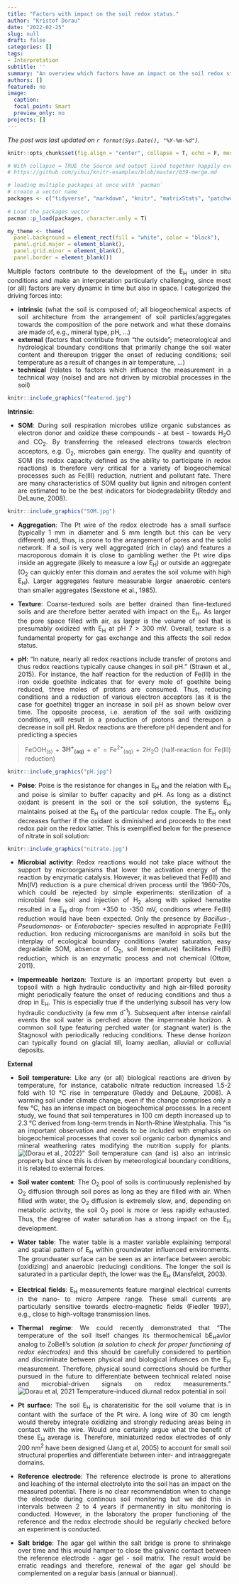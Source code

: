 ```yaml
---
title: "Factors with impact on the soil redox status."
author: "Kristof Dorau"
date: "2022-02-25"
slug: null
draft: false
categories: []
tags:
- Interpretation
subtitle: ''
summary: "An overview which factors have an impact on the soil redox status."
authors: []
featured: no
image:
  caption: 
  focal_point: Smart
  preview_only: no
projects: []
---
```


*The post was last updated on `r format(Sys.Date(), "%Y-%m-%d")`.*

<div style="text-align: justify">


```r

knitr::opts_chunk$set(fig.align = "center", collapse = T, echo = F, message = FALSE, warning = FALSE)

# With collapse = TRUE the Source and output lived together happily ever in knitr.
# https://github.com/yihui/knitr-examples/blob/master/039-merge.md

# loading multiple packages at once with `pacman`
# create a vector name
packages <- c("tidyverse", "markdown", "knitr", "matrixStats", "patchwork", "lubridate", "plotly",  "naniar", "stlplus", "gt", "dygraphs", "htmltools", "zoo", "xts", "ggpmisc", "forcats", "RColorBrewer", "Kendall", "rstudioapi", "multcompView", "plyr", "bookdown", "janitor", "rstatix", "ggpubr", "moments", "tweetrmd", "ggthemes", "hexbin", "ggridges", "ggstream", "openair", "treemapify", "MBA", "akima", "sf", "rnaturalearth", "rnaturalearthdata", "rgeos", "ggspatial", "factoextra", "FactoMineR", "gapminder", "ggforce", "gh", "globals", "openintro", "profvis", "RSQLite", "shiny", "shinycssloaders", "shinyFeedback", "shinythemes", "testthat", "thematic", "tidyverse", "vroom", "waiter", "xml2", "zeallot", "shiny", "rsconnect", "Evapotranspiration", "ggtext", "scales", "ggcorrplot", "pracma")
 
# Load the packages vector 
pacman::p_load(packages, character.only = T)

my_theme <- theme(
  panel.background = element_rect(fill = "white", color = "black"),
  panel.grid.major = element_blank(), 
  panel.grid.minor = element_blank(), 
  panel.border = element_blank())

```

Multiple factors contribute to the development of the E~H~ under in situ conditions and make an interpretation particularly challenging, since most (or all) factors are very dynamic in time but also in space. I categorized the driving forces into:

- **intrinsic** (what the soil is composed of; all biogeochemical aspects of soil architecture from the arrangement of soil particles/aggregates towards the composition of the pore network and what these domains are made of, e.g., mineral type, pH, ...)
- **external** (factors that contribute from "the outside"; meteorological and hydrological boundary conditions that primarily change the soil water content and thereupon trigger the onset of reducing conditions; soil temperature as a result of changes in air temperature, ...) 
- **technical** (relates to factors which influence the measurement in a technical way (noise) and are not driven by microbial processes in the soil)


```r
knitr::include_graphics("featured.jpg")
```

**Intrinsic**:

- **SOM**: During soil respiration microbes utilize organic substances as electron donor and oxidize these compounds - at best - towards H~2~O and CO~2~. By transferring the released electrons towards electron acceptors, e.g. O~2~, microbes gain energy. The quality and quantity of SOM (its redox capacity defined as the ability to participate in redox reactions) is therefore very critical for a variety of biogeochemical processes such as Fe(III) reduction, nutrient and pollutant fate. There are many characteristics of SOM quality but lignin and nitrogen content are estimated to be the best indicators for biodegradability (Reddy and DeLaune, 2008). 

```r
knitr::include_graphics("SOM.jpg")
```

- **Aggregation**: The Pt wire of the redox electrode has a small surface (typically 1 mm in diameter and 5 mm length but this can be very different) and, thus, is prone to the arrangement of pores and the solid network. If a soil is very well aggregated (rich in clay) and features a macroporous domain it is close to gambling wether the Pt wire dips inside an aggregate (likely to measure a low E~H~) or outside an aggregate (O~2~ can quickly enter this domain and aerates the soil volume with high E~H~). Larger aggregates feature measurable larger anaerobic centers than smaller aggregates (Sexstone et al., 1985). 

- **Texture**: Coarse-textured soils are better drained than fine-textured soils and are therefore better aerated with impact on the E~H~. As larger the pore space filled with air, as larger is the volume of soil that is presumably oxidized with E~H~ at pH 7 > 300 mV. Overall, texture is a fundamental property for gas exchange and this affects the soil redox status. 

- **pH**: "In nature, nearly all redox reactions include transfer of protons and thus redox reactions typically cause changes in soil pH." (Strawn et al., 2015). For instance, the half reaction for the reduction of Fe(III) in the iron oxide goethite indicates that for every mole of goethite being reduced, three moles of protons are consumed. Thus, reducing conditions and a reduction of various electron acceptors (as it is the case for goethite) trigger an increase in soil pH as shown below over time. The opposite process, i.e. aeration of the soil with oxidizing conditions, will result in a production of protons and thereupon a decrease in soil pH. Redox reactions are therefore pH dependent and for predicting a species 

> FeOOH~(s)~ + **3H^+^~(aq)~** + e^−^ = Fe^2+^~(aq)~ + 2H~2~O (half-reaction for Fe(III) reduction)

```r
knitr::include_graphics("pH.jpg")
```

- **Poise**: Poise is the resistance for changes in E~H~ and the relation with E~H~ and poise is similar to buffer capacity and pH. As long as a distinct oxidant is present in the soil or the soil solution, the systems E~H~ maintains poised at the E~H~ of the particular redox couple. The E~H~ only decreases further if the oxidant is diminished and proceeds to the next redox pair on the redox latter. This is exemplified below for the presence of nitrate in soil solution: 

```r
knitr::include_graphics("nitrate.jpg")
```

- **Microbial activity**: Redox reactions would not take place without the support by microorganisms that lower the activation energy of the reaction by enzymatic catalysis. However, it was believed that Fe(III) and Mn(IV) reduction is a pure chemical driven process until the 1960-70s, which could be rejected by simple experiments: sterilization of a microbial free soil and injection of H~2~ along with spiked hematite resulted in a E~H~ drop from +350 to -350 mV, conditions where Fe(III) reduction would have been expected. Only the presence by *Bacillus-*, *Pseudomonas-* or *Enterobacter-* species resulted in appropriate Fe(III) reduction. Iron reducing microorganisms are manifold in soils but the interplay of ecological boundary conditions (water saturation, easy degradable SOM, absence of O~2~, soil temperature) facilitates Fe(III) reduction, which is an enzymatic process and not chemical (Ottow, 2011).

- **Impermeable horizon**: Texture is an important property but even a topsoil with a high hydraulic conductivity and high air-filled porosity might periodically feature the onset of reducing conditions and thus a drop in E~H~. This is especially true if the underlying subsoil has very low hydraulic conductivity (a few mm d^-1^). Subsequent after intense rainfall events the soil water is perched above the impermeable horizon. A common soil type featuring perched water (or stagnant water) is the Stagnosol with periodically reducing conditions. These dense horizon can typically found on glacial till, loamy aeolian, alluvial or colluvial deposits. 

**External**

- **Soil temperature**: Like any (or all) biological reactions are driven by temperature, for instance, catabolic nitrate reduction increased 1.5-2 fold with 10 °C rise in temperature (Reddy and DeLaune, 2008). A warming soil under climate change, even if the change comprises only a few °C, has an intense impact on biogeochemical processes. In a recent study, we found that soil temperatures in 100 cm depth increased up to 2.3 °C derived from long-term trends in North-Rhine Westphalia. This "is an important observation and needs to be included with emphasis on biogeochemical processes that cover soil organic carbon dynamics and mineral weathering rates modifying the nutrition supply for plants. ![(Dorau et al., 2022)](https://link.springer.com/article/10.1007/s10584-021-03293-9)" Soil temperature can (and is) also an intrinsic property but since this is driven by meteorological boundary conditions, it is related to external forces. 

- **Soil water content**: The O~2~ pool of soils is continuously replenished by O~2~ diffusion through soil pores as long as they are filled with air. When filled with water, the O~2~ diffusion is extremely slow, and, depending on metabolic activity,  the  soil  O~2~   pool  is  more  or  less  rapidly  exhausted. Thus, the degree of water saturation has a strong impact on the E~H~ development.

- **Water table**: The water table is a master variable explaining temporal and spatial pattern of E~H~ within groundwater influenced environments. The groundwater surface can be seen as an interface between aerobic (oxidizing) and anaerobic (reducing) conditions. The longer the soil is saturated in a particular depth, the lower was the E~H~ (Mansfeldt, 2003). 

- **Electrical fields**: E~H~ measurements feature marginal electrical currents in the nano- to micro Ampere range. These small currents are particularly sensitive towards electro-magnetic fields (Fiedler 1997), e.g., close to high-voltage transmission lines.

- **Thermal regime**: We could recently demonstrated that "The temperature of the soil itself changes its thermochemical bE~H~avior analog to ZoBell's solution *(a solution to check for proper functioning of redox electrodes)* and this should be carefully considered to partition and discriminate between physical and biological infuences on the E~H~ measurement. Therefore, physical sound corrections should be further pursued in the future to differentiate between technical related noise and microbial-driven signals on redox measurements." ![Dorau et al, 2021 Temperature-induced diurnal redox potential in soil](https://pubs.rsc.org/en/Content/ArticleLanding/2021/EM/D1EM00254F)

- **Pt surface**: The soil E~H~ is charaterisitic for the soil volume that is in contant with the surface of the Pt wire. A long wire of 30 cm length would thereby integrate oxidizing and strongly reducing areas being in contact with the wire. Would one certainly argue what the benefit of these E~H~ average is. Therefore, miniaturized redox electrodes of only 200 nm^2^ have been designed (Jang et al, 2005) to account for small soil structural properties and differentiate between inter- and intraaggregate domains.  

- **Reference electrode**: The reference electrode is prone to alterations and leaching of the internal electrolyte into the soil has an impact on the measured potential. There is no clear recommendation when to change the electrode during continous soil monitoring but we did this in intervals between 2 to 4 years if permanently in situ monitoring is conducted. However, in the laboratory the proper functioning of the reference and the redox electrode should be regularly checked before an experiment is conducted. 

- **Salt bridge**: The agar gel within the salt bridge is prone to shrinakge over time and this would hamper to close the galvanic contact between the reference electrode - agar gel - soil matrix. The result would be erratic readings and therefore, renewal of the agar gel should be complemented on a regular basis (annual or biannual). 
